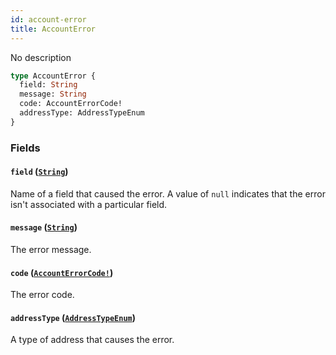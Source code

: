 ```yaml
---
id: account-error
title: AccountError
---
```


No description

```graphql
type AccountError {
  field: String
  message: String
  code: AccountErrorCode!
  addressType: AddressTypeEnum
}
```

### Fields

#### `field` ([`String`](../../../developer/api-reference/scalars/string))

Name of a field that caused the error. A value of `null` indicates that the error isn't associated with a particular field.

#### `message` ([`String`](../../../developer/api-reference/scalars/string))

The error message.

#### `code` ([`AccountErrorCode!`](../../../developer/api-reference/enums/account-error-code))

The error code.

#### `addressType` ([`AddressTypeEnum`](../../../developer/api-reference/enums/address-type-enum))

A type of address that causes the error.

